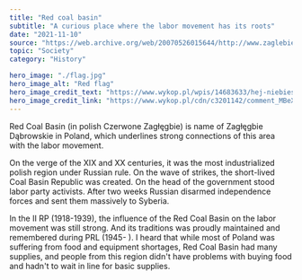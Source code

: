 ---
title: "Red coal basin"
subtitle: "A curious place where the labor movement has its roots"
date: "2021-11-10"
source: "https://web.archive.org/web/20070526015644/http://www.zaglebie.sosnowiec.pl/region/regionwiecej.php3?idw=8"
topic: "Society"
category: "History" 

hero_image: "./flag.jpg"
hero_image_alt: "Red flag"
hero_image_credit_text: "https://www.wykop.pl/wpis/14683633/hej-niebieskiepaski-macie-jakies-czerwone-flagi-je/"
hero_image_credit_link: "https://www.wykop.pl/cdn/c3201142/comment_MBeXSThTS9Ef3AYcBc64kknyOgqHFJ5f,w400.jpg"
---

Red Coal Basin (in polish Czerwone Zagłęgbie) is name of Zagłęgbie Dąbrowskie
in Poland, which underlines strong connections of this area with the labor movement.

On the verge of the XIX and XX centuries, it was the most industrialized polish region under Russian rule. On the wave of strikes, the short-lived Coal Basin Republic was created.
On the head of the government stood labor party activists. After two weeks 
Russian disarmed independence forces and sent them massively to Syberia.

In the II RP (1918-1939), the influence of the Red Coal Basin on the labor movement was still strong. And its traditions was proudly maintained and remembered during 
PRL (1945- ). I heard that while most of Poland was suffering from food and equipment
shortages, Red Coal Basin had many supplies, and people from this region didn't have
problems with buying food and hadn't to wait in line for basic supplies.